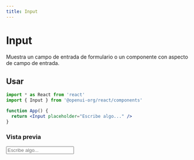 ```yaml
---
title: Input
---
```



# Input

Muestra un campo de entrada de formulario o un componente con aspecto de campo de entrada.

## Usar

```jsx
import * as React from 'react'
import { Input } from '@openui-org/react/components'

function App() {
  return <Input placeholder="Escribe algo..." />
}
```

### Vista previa

<Preview>
  <Input placeholder="Escribe algo..." />
</Preview>